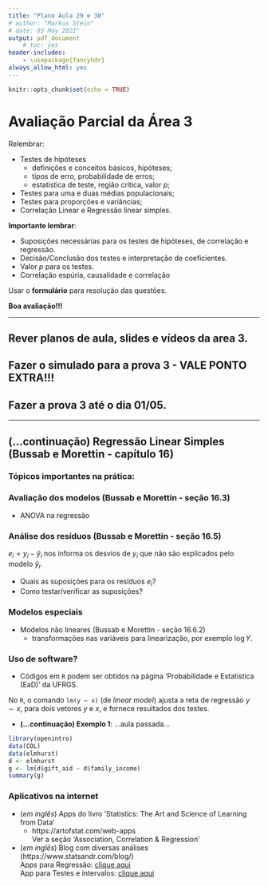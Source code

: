 ```yaml
---
title: "Plano Aula 29 e 30"
# author: "Markus Stein"
# date: 03 May 2021"
output: pdf_document
    # toc: yes
header-includes:
    - \usepackage{fancyhdr}
always_allow_html: yes
---
```

\addtolength{\headheight}{1.0cm}
\pagestyle{fancyplain} 
\lhead{\includegraphics[height=1.5cm]{logoIME.png}}
\rhead{\includegraphics[height=1.5cm]{image_probest.png}}
\chead{UNIVERSIDADE FEDERAL DO RIO GRANDE DO SUL \\
INSTITUTO DE MATEMÁTICA E ESTATÍSTICA \\
DEPARTAMENTO DE ESTATÍSTICA \\
\vspace{0.3cm}
MAT02219 - Probabilidade e Estatística - 2024/2
}
\renewcommand{\headrulewidth}{0pt} 


```r
knitr::opts_chunk$set(echo = TRUE)
```

# Avaliação Parcial da Área 3

Relembrar:

* Testes de hipóteses
    + definições e conceitos básicos, hipóteses;
    + tipos de erro, probabilidade de erros;
    + estatistica de teste, região crítica, valor *p*;
* Testes para uma e duas médias populacionais;
* Testes para proporções e variâncias;
* Correlação Linear e Regressão linear simples.

**Importante lembrar**:

* Suposições necessárias para os testes de hipóteses, de correlação e regressão.
* Decisão/Conclusão dos testes e interpretação de coeficientes.
* Valor *p* para os testes.
* Correlação espúria, causalidade e correlação

\vspace{0.5cm}

Usar o **formulário** para resolução das questões.

\vspace{0.5cm}

**Boa avaliação!!!**

***
## Rever planos de aula, slides e vídeos da area 3. 
## Fazer o simulado para a prova 3 - VALE PONTO EXTRA!!!
## Fazer a prova 3 até o dia 01/05.
***  

## (...continuação) Regressão Linear Simples (Bussab e Morettin - capítulo 16)
### Tópicos importantes na prática:

### Avaliação dos modelos  (Bussab e Morettin - seção 16.3)
* ANOVA na regressão

### **Análise dos resíduos** (Bussab e Morettin - seção 16.5)
$e_i = y_i - \widehat y_i$ nos informa os desvios de $y_i$ que não são explicados pelo modelo $\widehat y_i$.

* Quais as suposições para os resíduos $e_i$?
* Como testar/verificar as suposições?

### Modelos especiais
* Modelos não lineares (Bussab e Morettin - seção 16.6.2)
    + transformações nas variáveis para linearização, por exemplo $\log Y$.


### Uso de software?
* Códigos em `R` podem ser obtidos na página 'Probabilidade e Estatística (EaD)' da UFRGS.

No `R`, o comando `lm(y ~ x)` (de *linear model*) ajusta a reta de regressão $y \sim x$, para dois vetores $y$ e $x$, e fornece resultados dos testes.

* **(...continuação) Exemplo 1**: ...aula passada...

```r
library(openintro)
data(COL)
data(elmhurst)
d <- elmhurst
g <- lm(d$gift_aid ~ d$family_income)
summary(g)
```

### Aplicativos na internet  

* (*em inglês*) Apps do livro 'Statistics: The Art and Science of Learning from Data'
    + https://artofstat.com/web-apps   
Ver a seção 'Association, Correlation & Regression' 

* (*em inglês*) Blog com diversas análises (https://www.statsandr.com/blog/)  
Apps para Regressão: [clique aqui](https://www.statsandr.com/blog/a-shiny-app-for-simple-linear-regression-by-hand-and-in-r/)  
App para Testes e intervalos: [clique aqui](https://www.statsandr.com/blog/a-shiny-app-for-inferential-statistics-by-hand/)